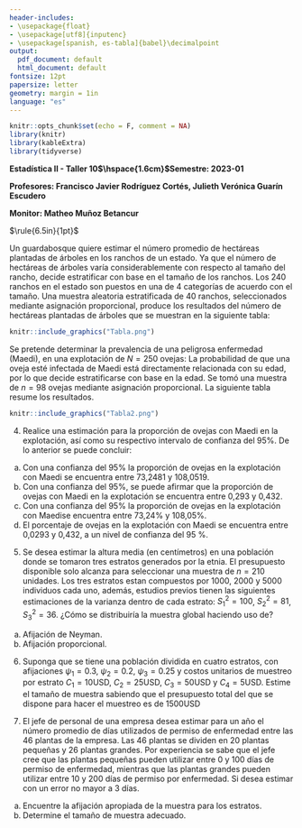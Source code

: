 ```yaml
---
header-includes:
- \usepackage{float}
- \usepackage[utf8]{inputenc}
- \usepackage[spanish, es-tabla]{babel}\decimalpoint
output:
  pdf_document: default
  html_document: default
fontsize: 12pt
papersize: letter
geometry: margin = 1in
language: "es"
---
```


```r
knitr::opts_chunk$set(echo = F, comment = NA)
library(knitr)
library(kableExtra)
library(tidyverse)
```


**Estadística II - Taller 10$\hspace{1.6cm}$Semestre: 2023-01**

**Profesores: Francisco Javier Rodríguez Cortés, Julieth Verónica Guarín Escudero**

**Monitor: Matheo Muñoz Betancur**

$\rule{6.5in}{1pt}$

\textbf{Responda las preguntas de 1 a 3 apoyado en la siguiente información}

Un guardabosque quiere estimar el número promedio de hectáreas plantadas de árboles en los ranchos de un estado. Ya que el número de hectáreas de árboles varía considerablemente con respecto al tamaño del rancho, decide estratificar con base en el tamaño de los ranchos. Los 240 ranchos en el estado son puestos en una de 4 categorías de acuerdo con el tamaño. Una muestra aleatoria estratificada de 40 ranchos, seleccionados mediante asignación proporcional, produce los resultados del número de hectáreas plantadas de árboles que se muestran en la siguiente tabla:

```r
knitr::include_graphics("Tabla.png")
```

\begin{enumerate}

\item Realice una estimación para el número promedio de hectáreas plantadas de árboles en los
ranchos de los estratos 1 y 2, y realice su respectivo intervalo de confianza del 95\%. 
\item Al realizar una estimación para el número promedio de hectáreas plantadas de árboles en
los ranchos del estado, y su respectivo intervalo de confianza del 95\%, se obtiene:
   a. 212.69 y (205.6, 312.8)\\
   b. 207.4399 y (173.8382, 259.45)\\
   c. 212.942 y (177.4371, 249.62)\\
   d. Ninguna de las anteriores
\item  Encuentre un intervalo de confianza del 90\% para el total de hectáreas plantadas en los
ranchos del estado.
\end{enumerate}


\textbf{Responda la preguntas 4 con base en la siguiente información:}

Se pretende determinar la prevalencia de una peligrosa enfermedad (Maedi), en una explotación
de $N = 250$ ovejas: La probabilidad de que una oveja esté infectada de Maedi está directamente
relacionada con su edad, por lo que decide estratificarse con base en la edad. Se tomó una
muestra de $n = 98$ ovejas mediante asignación proporcional. La siguiente tabla resume los
resultados.

```r
knitr::include_graphics("Tabla2.png")
```

4. Realice una estimación para la proporción de ovejas con Maedi en la explotación, así como
su respectivo intervalo de confianza del 95\%. De lo anterior se puede concluir:
  a. Con una confianza del 95\% la proporción de ovejas en la explotación con Maedi se encuentra entre 73,2481 y 108,0519.  
  b. Con una confianza del 95\%, se puede afirmar que la proporción de ovejas con Maedi en la explotación se encuentra entre 0,293 y 0,432.
  c. Con una confianza del 95\% la proporción de ovejas en la explotación con Maedise encuentra entre 73,24\% y 108,05\%. 
  d. El porcentaje de ovejas en la explotación con Maedi se encuentra entre 0,0293 y 0,432, a un nivel de confianza del 95 \%.

5. Se desea estimar la altura media (en centímetros) en una población donde se tomaron tres estratos generados por la etnia. El presupuesto disponible solo alcanza para seleccionar una muestra de $n = 210$ unidades. Los tres estratos estan compuestos por 1000, 2000 y 5000 individuos cada uno, además, estudios previos tienen las siguientes estimaciones de la varianza dentro de cada estrato: $S^2_1 = 100$, $S^2_2 = 81$, $S^2_3 = 36$. ¿Cómo se distribuiría la muestra global haciendo uso de?

a) Afijación de Neyman.
b) Afijación proporcional.

6. Suponga que se tiene una población dividida en cuatro estratos, con afijaciones
$\psi_1 = 0.3$, $\psi_2 = 0.2$, $\psi_3 = 0.25$ y costos unitarios de muestreo por estrato $C_1 = 10$USD, $C_2 = 25$USD, $C_3 = 50$USD y $C_4 = 5$USD. Estime el tamaño de muestra sabiendo que el presupuesto total del que se dispone para hacer el muestreo es de 1500USD

4. El jefe de personal de una empresa desea estimar para un año el número promedio de días utilizados de permiso de enfermedad entre las 46 plantas de la empresa. Las 46 plantas se dividen en 20 plantas pequeñas y 26 plantas grandes. Por experiencia se sabe que el jefe cree que las plantas pequeñas pueden utilizar entre 0 y 100 días de permiso de enfermedad, mientras que las plantas grandes pueden utilizar entre 10 y 200 días de permiso por enfermedad. Si desea estimar con un error no mayor a 3 días.

a) Encuentre la afijación apropiada de la muestra para los estratos.
b) Determine el tamaño de muestra adecuado.


